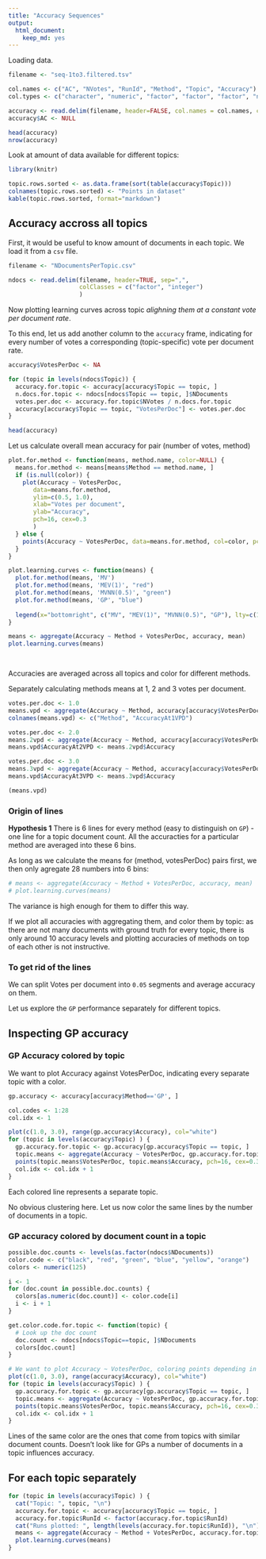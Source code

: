 ```yaml
---
title: "Accuracy Sequences"
output: 
  html_document: 
    keep_md: yes
---
```


Loading data.

```r

filename <- "seq-1to3.filtered.tsv"

col.names <- c("AC", "NVotes", "RunId", "Method", "Topic", "Accuracy")
col.types <- c("character", "numeric", "factor", "factor", "factor", "numeric")

accuracy <- read.delim(filename, header=FALSE, col.names = col.names, colClasses = col.types)
accuracy$AC <- NULL

head(accuracy)
nrow(accuracy)
```

Look at amount of data available for different topics:

```r
library(knitr)

topic.rows.sorted <- as.data.frame(sort(table(accuracy$Topic)))
colnames(topic.rows.sorted) <- "Points in dataset"
kable(topic.rows.sorted, format="markdown")

```


## Accuracy accross all topics

First, it would be useful to know amount of documents in each topic. We load it from a `csv` file.

```r

filename <- "NDocumentsPerTopic.csv"

ndocs <- read.delim(filename, header=TRUE, sep=",", 
                    colClasses = c("factor", "integer")
                    )
```

Now plotting learning curves across topic *alighning them at a constant vote per document rate*.

To this end, let us add another column to the `accuracy` frame, indicating for every number of votes a corresponding (topic-specific) vote per document rate.

```r

accuracy$VotesPerDoc <- NA

for (topic in levels(ndocs$Topic)) {
  accuracy.for.topic <- accuracy[accuracy$Topic == topic, ]
  n.docs.for.topic <- ndocs[ndocs$Topic == topic, ]$NDocuments
  votes.per.doc <- accuracy.for.topic$NVotes / n.docs.for.topic
  accuracy[accuracy$Topic == topic, "VotesPerDoc"] <- votes.per.doc
}

head(accuracy)

```

Let us calculate overall mean accuracy for pair (number of votes, method)

```r

plot.for.method <- function(means, method.name, color=NULL) {
  means.for.method <- means[means$Method == method.name, ]
  if (is.null(color)) {
    plot(Accuracy ~ VotesPerDoc, 
       data=means.for.method, 
       ylim=c(0.5, 1.0),
       xlab="Votes per document",
       ylab="Accuracy",
       pch=16, cex=0.3
       )
  } else {
    points(Accuracy ~ VotesPerDoc, data=means.for.method, col=color, pch=16, cex=0.1)
  }
}

plot.learning.curves <- function(means) {
  plot.for.method(means, 'MV')
  plot.for.method(means, 'MEV(1)', "red")
  plot.for.method(means, 'MVNN(0.5)', "green")
  plot.for.method(means, 'GP', "blue")
  
  legend(x="bottomright", c("MV", "MEV(1)", "MVNN(0.5)", "GP"), lty=c(1,1,1,1), col=c("black", "red", "green", "blue") )
}

means <- aggregate(Accuracy ~ Method + VotesPerDoc, accuracy, mean)
plot.learning.curves(means)

  
```

Accuracies are averaged across all topics and color for different methods.

Separately calculating methods means at 1, 2 and 3 votes per document.

```r

votes.per.doc <- 1.0
means.vpd <- aggregate(Accuracy ~ Method, accuracy[accuracy$VotesPerDoc==votes.per.doc, ], mean)
colnames(means.vpd) <- c("Method", "AccuracyAt1VPD")

votes.per.doc <- 2.0
means.2vpd <- aggregate(Accuracy ~ Method, accuracy[accuracy$VotesPerDoc==votes.per.doc, ], mean)
means.vpd$AccuracyAt2VPD <- means.2vpd$Accuracy

votes.per.doc <- 3.0
means.3vpd <- aggregate(Accuracy ~ Method, accuracy[accuracy$VotesPerDoc==votes.per.doc, ], mean)
means.vpd$AccuracyAt3VPD <- means.3vpd$Accuracy

(means.vpd)

```

### Origin of lines

**Hypothesis 1** There is 6 lines for every method (easy to distinguish on `GP`) - one line for a topic document count. All the accuracties for a particular method are averaged into these 6 bins.

As long as we calculate the means for (method, votesPerDoc) pairs first, we then only agregate 28 numbers into 6 bins:

```r

# means <- aggregate(Accuracy ~ Method + VotesPerDoc, accuracy, mean)
# plot.learning.curves(means)

```

The variance is high enough for them to differ this way.

If we plot all accuracies with aggregating them, and color them by topic: as there are not many documents with ground truth for every topic, there is only around 10 accuracy levels and plotting accuracies of methods on top of each other is not instructive.

### To get rid of the lines

We can split Votes per document into `0.05` segments and average accuracy on them.


Let us explore the `GP` performance separately for different topics.

## Inspecting GP accuracy

### GP Accuracy colored by topic

We want to plot Accuracy against VotesPerDoc, indicating every separate topic with a color.

```r

gp.accuracy <- accuracy[accuracy$Method=='GP', ]

col.codes <- 1:28
col.idx <- 1

plot(c(1.0, 3.0), range(gp.accuracy$Accuracy), col="white")
for (topic in levels(accuracy$Topic) ) {
  gp.accuracy.for.topic <- gp.accuracy[gp.accuracy$Topic == topic, ]
  topic.means <- aggregate(Accuracy ~ VotesPerDoc, gp.accuracy.for.topic, mean)
  points(topic.means$VotesPerDoc, topic.means$Accuracy, pch=16, cex=0.3, col=col.idx)
  col.idx <- col.idx + 1
}

```

Each colored line represents a separate topic.

No obvious clustering here. Let us now color the same lines by the number of documents in a topic.

### GP accuracy colored by document count in a topic

```r

possible.doc.counts <- levels(as.factor(ndocs$NDocuments))
color.code <- c("black", "red", "green", "blue", "yellow", "orange")
colors <- numeric(125)

i <- 1
for (doc.count in possible.doc.counts) {
  colors[as.numeric(doc.count)] <- color.code[i]
  i <- i + 1
}

get.color.code.for.topic <- function(topic) {
  # Look up the doc count
  doc.count <- ndocs[ndocs$Topic==topic, ]$NDocuments
  colors[doc.count]
}

# We want to plot Accuracy ~ VotesPerDoc, coloring points depending in doc count
plot(c(1.0, 3.0), range(accuracy$Accuracy), col="white")
for (topic in levels(accuracy$Topic) ) {
  gp.accuracy.for.topic <- gp.accuracy[gp.accuracy$Topic == topic, ]
  topic.means <- aggregate(Accuracy ~ VotesPerDoc, gp.accuracy.for.topic, mean)
  points(topic.means$VotesPerDoc, topic.means$Accuracy, pch=16, cex=0.3, col=get.color.code.for.topic(topic))
  col.idx <- col.idx + 1
}

```

Lines of the same color are the ones that come from topics with similar document counts. Doesn't look like for GPs a number of documents in a topic influences accuracy.

<!--

## Looking at slices of data

Plot the same thing for 1/3 of the data

```r

total.n.rows <- nrow(accuracy)
third <- total.n.rows/3
accuracy.third <- accuracy[1:third, ]
means <- aggregate(Accuracy ~ Method + VotesPerDoc, accuracy.third, mean)
plot.learning.curves(means)

```

Plot the same thing for 2/3 of the data

```r

total.n.rows <- nrow(accuracy)
two.third <- 2*total.n.rows/3
accuracy.two.third <- accuracy[1:two.third, ]
means <- aggregate(Accuracy ~ Method + VotesPerDoc, accuracy.two.third, mean)
plot.learning.curves(means)

```

-->

## For each topic separately

```r

for (topic in levels(accuracy$Topic) ) {
  cat("Topic: ", topic, "\n")
  accuracy.for.topic <- accuracy[accuracy$Topic == topic, ]
  accuracy.for.topic$RunId <- factor(accuracy.for.topic$RunId)
  cat("Runs plotted: ", length(levels(accuracy.for.topic$RunId)), "\n")
  means <- aggregate(Accuracy ~ Method + VotesPerDoc, accuracy.for.topic, mean)
  plot.learning.curves(means)
}

```

